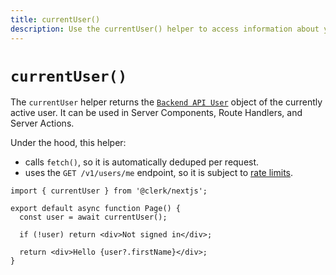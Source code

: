 ```yaml
---
title: currentUser()
description: Use the currentUser() helper to access information about your user inside of your Server Components, Route Handlers, and Server Actions.
---
```


# `currentUser()`

The `currentUser` helper returns the [`Backend API User`](https://clerk.com/docs/reference/backend-api/tag/Users#operation/GetUser) object of the currently active user. It can be used in Server Components, Route Handlers, and Server Actions.

Under the hood, this helper:
- calls `fetch()`, so it is automatically deduped per request.
- uses the `GET /v1/users/me` endpoint, so it is subject to [rate limits](/docs/backend-requests/resources/rate-limits).

```tsx filename="app/page.tsx"
import { currentUser } from '@clerk/nextjs';

export default async function Page() {
  const user = await currentUser();

  if (!user) return <div>Not signed in</div>;

  return <div>Hello {user?.firstName}</div>;
}
```
